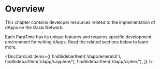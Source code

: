 
# Overview

This chapter contains developer resources related to the implementation of
dApps on the Oasis Network.

Each ParaTime has its unique features and requires specific development
environment for writing dApps. Read the related sections below to learn more.

<DocCardList items={[
    findSidebarItem('/dapp/emerald/'),
    findSidebarItem('/dapp/sapphire/'),
    findSidebarItem('/dapp/cipher/'),
]} />

